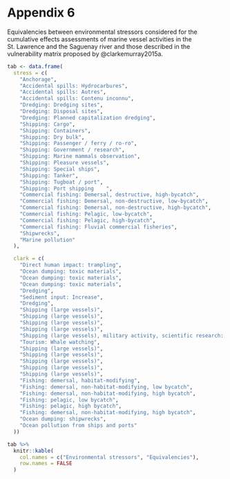 # Appendix 6 {.unnumbered #annexe6}

Equivalencies between environmental stressors considered for the cumulative effects assessments of marine vessel activities in the St. Lawrence and the Saguenay river and those described in the vulnerability matrix proposed by @clarkemurray2015a.

```r
tab <- data.frame(
  stress = c(
    "Anchorage",
    "Accidental spills: Hydrocarbures",
    "Accidental spills: Autres",
    "Accidental spills: Contenu inconnu",
    "Dredging: Dredging sites",
    "Dredging: Disposal sites",
    "Dredging: Planned capitalization dredging",
    "Shipping: Cargo",
    "Shipping: Containers",
    "Shipping: Dry bulk",
    "Shipping: Passenger / ferry / ro-ro",
    "Shipping: Government / research",
    "Shipping: Marine mammals observation",
    "Shipping: Pleasure vessels",
    "Shipping: Special ships",
    "Shipping: Tanker",
    "Shipping: Tugboat / port",
    "Shipping: Port shipping	",
    "Commercial fishing: Demersal, destructive, high-bycatch",
    "Commercial fishing: Demersal, non-destructive, low-bycatch",
    "Commercial fishing: Demersal, non-destructive, high-bycatch",
    "Commercial fishing: Pelagic, low-bycatch",
    "Commercial fishing: Pelagic, high-bycatch",
    "Commercial fishing: Fluvial commercial fisheries",
    "Shipwrecks",
    "Marine pollution"
  ),

  clark = c(
    "Direct human impact: trampling",
    "Ocean dumping: toxic materials",
    "Ocean dumping: toxic materials",
    "Ocean dumping: toxic materials",
    "Dredging",
    "Sediment input: Increase",
    "Dredging",
    "Shipping (large vessels)",
    "Shipping (large vessels)",
    "Shipping (large vessels)",
    "Shipping (large vessels)",
    "Shipping (large vessels), military activity, scientific research: collecting, scientific research: experiments/surveys",
    "Tourism: Whale watching",
    "Shipping (large vessels)",
    "Shipping (large vessels)",
    "Shipping (large vessels)",
    "Shipping (large vessels)",
    "Shipping (large vessels)",
    "Fishing: demersal, habitat-modifying",
    "Fishing: demersal, non-habitat-modifying, low bycatch",
    "Fishing: demersal, non-habitat-modifying, high bycatch",
    "Fishing: pelagic, low bycatch",
    "Fishing: pelagic, high bycatch",
    "Fishing: demersal, non-habitat-modifying, high bycatch",
    "Ocean dumping: shipwrecks",
    "Ocean pollution from ships and ports"
  ))

tab %>%
  knitr::kable(
    col.names = c("Environmental stressors", "Equivalencies"),
    row.names = FALSE
  )

```
